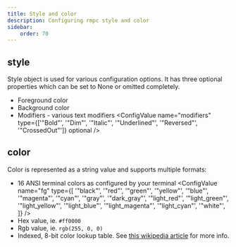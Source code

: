 ```yaml
---
title: Style and color
description: Configuring rmpc style and color
sidebar:
    order: 70
---
```



## style

<ConfigValue name="style" type="other" customText="(fg: <color>, bg: <color>, modifiers: <modifiers>)" />

Style object is used for various configuration options. It has three optional properties which can be set to
None or omitted completely.

-   Foreground color
    <ConfigValue name="fg" type="other" customText="<color>" optional />
-   Background color
    <ConfigValue name="bg" type="other" customText="<color>" optional />
-   Modifiers - various text modifiers
    <ConfigValue
        name="modifiers"
        type={['"Bold"', '"Dim"', '"Italic"', '"Underlined"', '"Reversed"', '"CrossedOut"']}
        optional
    />

## color

Color is represented as a string value and supports multiple formats:

-   16 ANSI terminal colors as configured by your terminal
    <ConfigValue
        name="fg"
        type={[
            '"black"',
            '"red"',
            '"green"',
            '"yellow"',
            '"blue"',
            '"magenta"',
            '"cyan"',
            '"gray"',
            '"dark_gray"',
            '"light_red"',
            '"light_green"',
            '"light_yellow"',
            '"light_blue"',
            '"light_magenta"',
            '"light_cyan"',
            '"white"',
        ]}
    />
-   Hex value, ie. `#ff0000`
    <ConfigValue name="fg" type="string" customText='"#rrggbb"' />
-   Rgb value, ie. `rgb(255, 0, 0)`
    <ConfigValue name="fg" type="string" customText='"rgb(R, G, B)"' />
-   Indexed, 8-bit color lookup table. See [this wikipedia article](https://en.wikipedia.org/wiki/ANSI_escape_code#8-bit) for more info.
    <ConfigValue name="fg" type="string" customText='"17"' />
